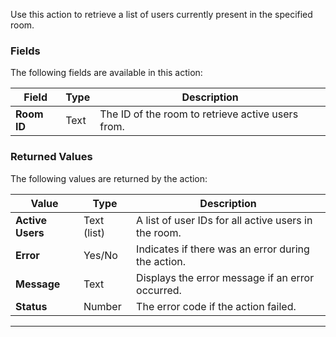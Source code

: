 Use this action to retrieve a list of users currently present in the specified room.


### Fields

The following fields are available in this action:

| **Field**   | **Type** | **Description**                                   |
| ----------- | -------- | ------------------------------------------------- |
| **Room ID** | Text     | The ID of the room to retrieve active users from. |

### Returned Values

The following values are returned by the action:

| **Value**        | **Type**    | **Description**                                      |
| ---------------- | ----------- | ---------------------------------------------------- |
| **Active Users** | Text (list) | A list of user IDs for all active users in the room. |
| **Error**        | Yes/No      | Indicates if there was an error during the action.   |
| **Message**      | Text        | Displays the error message if an error occurred.     |
| **Status**       | Number      | The error code if the action failed.                 |

---

<liveblocksFooter />
